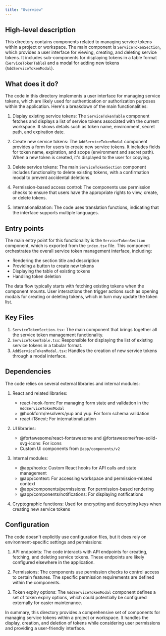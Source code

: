```yaml
---
title: "Overview"
---
```


## High-level description
This directory contains components related to managing service tokens within a project or workspace. The main component is `ServiceTokenSection`, which provides a user interface for viewing, creating, and deleting service tokens. It includes sub-components for displaying tokens in a table format (`ServiceTokenTable`) and a modal for adding new tokens (`AddServiceTokenModal`).

## What does it do?
The code in this directory implements a user interface for managing service tokens, which are likely used for authentication or authorization purposes within the application. Here's a breakdown of the main functionalities:

1. Display existing service tokens: The `ServiceTokenTable` component fetches and displays a list of service tokens associated with the current workspace. It shows details such as token name, environment, secret path, and expiration date.

2. Create new service tokens: The `AddServiceTokenModal` component provides a form for users to create new service tokens. It includes fields for token name, expiration, and scope (environment and secret path). When a new token is created, it's displayed to the user for copying.

3. Delete service tokens: The main `ServiceTokenSection` component includes functionality to delete existing tokens, with a confirmation modal to prevent accidental deletions.

4. Permission-based access control: The components use permission checks to ensure that users have the appropriate rights to view, create, or delete tokens.

5. Internationalization: The code uses translation functions, indicating that the interface supports multiple languages.

## Entry points
The main entry point for this functionality is the `ServiceTokenSection` component, which is exported from the `index.tsx` file. This component orchestrates the overall service token management interface, including:

- Rendering the section title and description
- Providing a button to create new tokens
- Displaying the table of existing tokens
- Handling token deletion

The data flow typically starts with fetching existing tokens when the component mounts. User interactions then trigger actions such as opening modals for creating or deleting tokens, which in turn may update the token list.

## Key Files
1. `ServiceTokenSection.tsx`: The main component that brings together all the service token management functionality.
2. `ServiceTokenTable.tsx`: Responsible for displaying the list of existing service tokens in a tabular format.
3. `AddServiceTokenModal.tsx`: Handles the creation of new service tokens through a modal interface.

## Dependencies
The code relies on several external libraries and internal modules:

1. React and related libraries:
   - react-hook-form: For managing form state and validation in the `AddServiceTokenModal`
   - @hookform/resolvers/yup and yup: For form schema validation
   - react-i18next: For internationalization

2. UI libraries:
   - @fortawesome/react-fontawesome and @fortawesome/free-solid-svg-icons: For icons
   - Custom UI components from `@app/components/v2`

3. Internal modules:
   - @app/hooks: Custom React hooks for API calls and state management
   - @app/context: For accessing workspace and permission-related context
   - @app/components/permissions: For permission-based rendering
   - @app/components/notifications: For displaying notifications

4. Cryptographic functions: Used for encrypting and decrypting keys when creating new service tokens

## Configuration
The code doesn't explicitly use configuration files, but it does rely on environment-specific settings and permissions:

1. API endpoints: The code interacts with API endpoints for creating, fetching, and deleting service tokens. These endpoints are likely configured elsewhere in the application.

2. Permissions: The components use permission checks to control access to certain features. The specific permission requirements are defined within the components.

3. Token expiry options: The `AddServiceTokenModal` component defines a set of token expiry options, which could potentially be configured externally for easier maintenance.

In summary, this directory provides a comprehensive set of components for managing service tokens within a project or workspace. It handles the display, creation, and deletion of tokens while considering user permissions and providing a user-friendly interface.